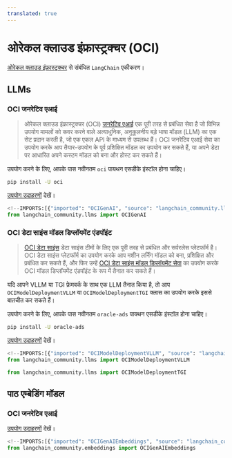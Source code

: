 ```yaml
---
translated: true
---
```


# ओरेकल क्लाउड इंफ्रास्ट्रक्चर (OCI)

[ओरेकल क्लाउड इंफ्रास्ट्रक्चर](https://www.oracle.com/artificial-intelligence/) से संबंधित `LangChain` एकीकरण।

## LLMs

### OCI जनरेटिव एआई

> ओरेकल क्लाउड इंफ्रास्ट्रक्चर (OCI) [जनरेटिव एआई](https://docs.oracle.com/en-us/iaas/Content/generative-ai/home.htm) एक पूरी तरह से प्रबंधित सेवा है जो विभिन्न उपयोग मामलों को कवर करने वाले अत्याधुनिक, अनुकूलनीय बड़े भाषा मॉडल (LLM) का एक सेट प्रदान करती है, जो एक एकल API के माध्यम से उपलब्ध हैं।
> OCI जनरेटिव एआई सेवा का उपयोग करके आप तैयार-उपयोग के पूर्व प्रशिक्षित मॉडल का उपयोग कर सकते हैं, या अपने डेटा पर आधारित अपने कस्टम मॉडल को बना और होस्ट कर सकते हैं।

उपयोग करने के लिए, आपके पास नवीनतम `oci` पायथन एसडीके इंस्टॉल होना चाहिए।

```bash
pip install -U oci
```

[उपयोग उदाहरणों](/docs/integrations/llms/oci_generative_ai) देखें।

```python
<!--IMPORTS:[{"imported": "OCIGenAI", "source": "langchain_community.llms", "docs": "https://api.python.langchain.com/en/latest/llms/langchain_community.llms.oci_generative_ai.OCIGenAI.html", "title": "Oracle Cloud Infrastructure (OCI)"}]-->
from langchain_community.llms import OCIGenAI
```

### OCI डेटा साइंस मॉडल डिप्लॉयमेंट एंडपॉइंट

> [OCI डेटा साइंस](https://docs.oracle.com/en-us/iaas/data-science/using/home.htm) डेटा साइंस टीमों के लिए एक पूरी तरह से प्रबंधित और सर्वरलेस प्लेटफॉर्म है। OCI डेटा साइंस प्लेटफॉर्म का उपयोग करके आप मशीन लर्निंग मॉडल को बना, प्रशिक्षित और प्रबंधित कर सकते हैं, और फिर उन्हें
> [OCI डेटा साइंस मॉडल डिप्लॉयमेंट सेवा](https://docs.oracle.com/en-us/iaas/data-science/using/model-dep-about.htm) का उपयोग करके OCI मॉडल डिप्लॉयमेंट एंडपॉइंट के रूप में तैनात कर सकते हैं।

यदि आपने VLLM या TGI फ्रेमवर्क के साथ एक LLM तैनात किया है, तो आप `OCIModelDeploymentVLLM` या `OCIModelDeploymentTGI` क्लास का उपयोग करके इससे बातचीत कर सकते हैं।

उपयोग करने के लिए, आपके पास नवीनतम `oracle-ads` पायथन एसडीके इंस्टॉल होना चाहिए।

```bash
pip install -U oracle-ads
```

[उपयोग उदाहरणों](/docs/integrations/llms/oci_model_deployment_endpoint) देखें।

```python
<!--IMPORTS:[{"imported": "OCIModelDeploymentVLLM", "source": "langchain_community.llms", "docs": "https://api.python.langchain.com/en/latest/llms/langchain_community.llms.oci_data_science_model_deployment_endpoint.OCIModelDeploymentVLLM.html", "title": "Oracle Cloud Infrastructure (OCI)"}, {"imported": "OCIModelDeploymentTGI", "source": "langchain_community.llms", "docs": "https://api.python.langchain.com/en/latest/llms/langchain_community.llms.oci_data_science_model_deployment_endpoint.OCIModelDeploymentTGI.html", "title": "Oracle Cloud Infrastructure (OCI)"}]-->
from langchain_community.llms import OCIModelDeploymentVLLM

from langchain_community.llms import OCIModelDeploymentTGI
```

## पाठ एम्बेडिंग मॉडल

### OCI जनरेटिव एआई

[उपयोग उदाहरणों](/docs/integrations/text_embedding/oci_generative_ai) देखें।

```python
<!--IMPORTS:[{"imported": "OCIGenAIEmbeddings", "source": "langchain_community.embeddings", "docs": "https://api.python.langchain.com/en/latest/embeddings/langchain_community.embeddings.oci_generative_ai.OCIGenAIEmbeddings.html", "title": "Oracle Cloud Infrastructure (OCI)"}]-->
from langchain_community.embeddings import OCIGenAIEmbeddings
```
